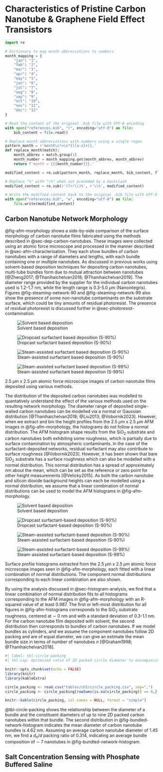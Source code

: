 #	Characteristics of Pristine Carbon Nanotube & Graphene Field Effect Transistors

```python
import re

# Dictionary to map month abbreviations to numbers
month_mapping = {
    "jan": "1",
    "feb": "2",
    "mar": "3",
    "apr": "4",
    "may": "5",
    "jun": "6",
    "jul": "7",
    "aug": "8",
    "sep": "9",
    "oct": "10",
    "nov": "11",
    "dec": "12"
}

# Read the content of the original .bib file with UTF-8 encoding
with open("references.bib", "r", encoding="utf-8") as file:
    bib_content = file.read()

# Replace month abbreviations with numbers using a single regex
pattern_month = r'month\s*=\s*{([a-z]+)},'
def replace_month(match):
    month_abbrev = match.group(1)
    month_number = month_mapping.get(month_abbrev, month_abbrev)
    return f'month = {{{month_number}}},'

modified_content = re.sub(pattern_month, replace_month, bib_content, flags=re.IGNORECASE)

# Replace "%" with "\%" when not preceded by a backslash
modified_content = re.sub(r'(?<!\\)%', r'\\%', modified_content)

# Write the modified content back to the original .bib file with UTF-8 encoding
with open("references.bib", "w", encoding="utf-8") as file:
    file.write(modified_content)
```

##	Carbon Nanotube Network Morphology

@fig-afm-morphology shows a side-by-side comparison of the surface morphology of carbon nanotube films fabricated using the methods described in @sec-dep-carbon-nanotubes. These images were collected using an atomic force microscope and processed in the manner described in @sec-afm-characterisation. They each show bundles of carbon nanotubes with a range of diameters and lengths, with each bundle containing one or multiple nanotubes. As discussed in previous works using solvent-based deposition techniques for depositing carbon nanotubes, multi-tube bundles form due to mutual attraction between nanotubes [@Zheng2017; @Thanihaichelvan2018; @Thanihaichelvan2019]. The diameter range provided by the supplier for the individual carbon nanotubes used is 1.2-1.7 nm, while the length range is 0.3-5.0 $\mu$m (Nanointegris). Figures @fig-steaming-network-90 and @fig-steaming-network-99 also show the presence of some non-nanotube contaminants on the substrate surface, which could be tiny amounts of residual photoresist. The presence of residual photoresist is discussed further in @sec-photoresist-contamination. 

::: {#fig-afm-morphology layout="[[47.5,-5,47.5], [47.5,-5,47.5]]"}

![Solvent based deposition](figures/ch5/Ned_NTQ24_20220125_00235.png){#fig-bundled-network}

![Dropcast surfactant based deposition (S-90%)](figures/ch5/Ned_NTQ8C7_w4_pristine_00084_20210428(2).png){#fig-dropcast-network}

![Steam-assisted surfactant based deposition (S-90%)](figures/ch5/Ned_NTQ21C1_W1_PBASEonly_20211116_00057.png){#fig-steaming-network-90}

![Steam-assisted surfactant based deposition (S-99%)](figures/ch5/Ned_NGQ14D2_W4_pristine_20220713_00567.png){#fig-steaming-network-99}

2.5 $\mu$m x 2.5 $\mu$m atomic force microscope images of carbon nanotube films deposited using various methods.
:::

The distribution of the deposited carbon nanotubes was modelled to quantatively understand the effect of the various methods used on the resulting network morphology. The diameter range of deposited single-walled carbon nanotubes can be modelled via a normal or Gaussian distribution [@Thanihaichelvan2018; @Liu2013; @Vobornik2023]. However, when we extract and bin the height profiles from the 2.5 $\mu$m x 2.5 $\mu$m AFM images in @fig-afm-morphology, the histograms do not follow a normal distribution. The AFM histogram shape results from the SiO$_2$ substrate and carbon nanotubes both exhibiting some roughness, which is partially due to surface contamination by atmospheric contaminants. In the case of the surfactant-deposited networks, residual surfactant may also contribute to surface roughness [@Vobornik2023]. However, it has been shown that bare SiO$_2$ substrate has a surface roughness which can also be modelled with a normal distribution. This normal distribution has a spread of approximately \pm1 nm about the mean, which can be set as the reference or zero point for other height measurements [@Velicky2015]. As both the carbon nanotube and silicon dioxide background heights can each be modelled using a normal distribution, we assume that a linear combination of normal distributions can be used to model the AFM histograms in @fig-afm-morphology. 

::: {#fig-afm-histograms layout="[[47.5,-5,47.5], [47.5,-5,47.5]]"}

![Solvent based deposition](figures/ch5/Ned_NTQ24_20220125_00235_histogram.png){#fig-bundled-network-histogram}

![Dropcast surfactant-based deposition (S-90%)](figures/ch5/Ned_NTQ8C7_w4_pristine_00084_20210428(2)_histogram.png){#fig-dropcast-network-histogram}

![Steam-assisted surfactant-based deposition (S-90%)](figures/ch5/Ned_NTQ21C1_W1_PBASEonly_20211116_00057_histogram.png){#fig-steaming-network-90-histogram}

![Steam-assisted surfactant-based deposition (S-99%)](figures/ch5/Ned_NGQ14D2_W4_pristine_20220713_00567_histogram.png){#fig-steaming-network-99-histogram}

Surface profile histograms extracted from the 2.5 $\mu$m x 2.5 $\mu$m atomic force microscope images seen in @fig-afm-morphology, each fitted with a linear combination of normal distributions. The component normal distributions corresponding to each linear combination are also shown.
:::

By using the analysis discussed in @sec-histogram-analysis, we find that a linear combination of normal distribution fits to all histograms corresponding to the AFM images in @fig-afm-morphology with an R-squared value of at least 0.987. The first or left-most distribution for all figures in @fig-afm-histograms corresponds to the SiO$_2$ substrate roughness, centered at $\sim$ 0 nm and with a standard deviation of 0.3-1.1 nm. For the carbon nanotube film deposited with solvent, the second distribution then corresponds to bundles of carbon nanotubes. If we model bundles as cylinders, and we assume the component nanotubes follow 2D packing and are of equal diameter, we can give an estimate the mean bundle size in terms of number of nanotubes *n* [@Graham1998; @Thanihaichelvan2018].

```r
#| label: tbl-circle-packing
#| tbl-cap: Optimised ratio of 2D packed circle diameter to encompassing circle diameter, given to 3 s.f. (encompassing circle diameter = $d$, number of packed circles = $n$, approximate packed circle diameter = $d_n$)

knitr::opts_chunk$set(echo = FALSE)
library(knitr)
library(kableExtra)

circle_packing <- read.csv("tables/ch5/circle_packing.csv", sep=",")
circle_packing <- circle_packing[rowSums(is.na(circle_packing)) == 0,]

knitr::kable(circle_packing, col.names = NULL, format = "simple")
```

@tbl-circle-packing shows the relationship between the diameter of a bundle and the constituent diameters of up to nine 2D packed carbon nanotubes within that bundle. The second distribution in @fig-bundled-network-histogram indicates the mean diameter of carbon nanotube bundles is 4.62 nm. Assuming an average carbon nanotube diameter of 1.45 nm, we find a $d_n$/$d$ packing ratio of 0.314, indicating an average bundle composition of $\sim$ 7 nanotubes in @fig-bundled-network-histogram.



##	Salt Concentration Sensing with Phosphate Buffered Saline {#sec-dummy-sensing}